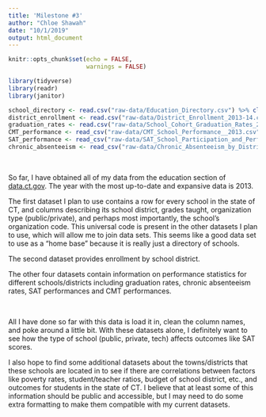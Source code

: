 ```yaml
---
title: 'Milestone #3'
author: "Chloe Shawah"
date: "10/1/2019"
output: html_document
---
```


```r
knitr::opts_chunk$set(echo = FALSE,
                      warnings = FALSE)

library(tidyverse)
library(readr)
library(janitor)
```

```r

school_directory <- read.csv("raw-data/Education_Directory.csv") %>% clean_names()
district_enrollment <- read.csv("raw-data/District_Enrollment_2013-14.csv") %>% clean_names()
graduation_rates <- read.csv("raw-data/School_Cohort_Graduation_Rates_2013.csv") %>% clean_names()
CMT_performance <- read_csv("raw-data/CMT_School_Performance__2013.csv") %>% clean_names()
SAT_performance <- read_csv("raw-data/SAT_School_Participation_and_Performance_2012-2013.csv") %>% clean_names()
chronic_absenteeism <- read_csv("raw-data/Chronic_Absenteeism_by_District_2012-13.csv") %>% clean_names()
```

<br>

So far, I have obtained all of my data from the education section of [data.ct.gov](https://data.ct.gov/browse?category=Education). The year with the most up-to-date and expansive data is 2013.

The first dataset I plan to use contains a row for every school in the state of CT, and columns describing its school district, grades taught, organization type (public/private), and perhaps most importantly, the school's organization code. This universal code is present in the other datasets I plan to use, which will allow me to join data sets. This seems like a good data set to use as a "home base" because it is really just a directory of schools. 

The second dataset provides enrollment by school district. 

The other four datasets contain information on performance statistics for different schools/districts including graduation rates, chronic absenteeism rates, SAT performances and CMT performances.  

<br>

All I have done so far with this data is load it in, clean the column names, and poke around a little bit. With these datasets alone, I definitely want to see how the type of school (public, private, tech) affects outcomes like SAT scores.

I also hope to find some additional datasets about the towns/districts that these schools are located in to see if there are correlations between factors like poverty rates, student/teacher ratios, budget of school district, etc., and outcomes for students in the state of CT. I believe that at least some of this information should be public and accessible, but I may need to do some extra formatting to make them compatible with my current datasets.




